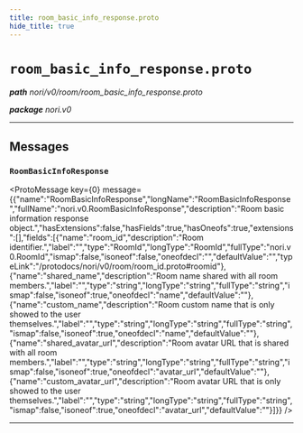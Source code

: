 ```yaml
---
title: room_basic_info_response.proto
hide_title: true
---
```



# `room_basic_info_response.proto`
_**path** nori/v0/room/room_basic_info_response.proto_

_**package** nori.v0_



---

## Messages


### `RoomBasicInfoResponse`
<ProtoMessage key={0} message={{"name":"RoomBasicInfoResponse","longName":"RoomBasicInfoResponse","fullName":"nori.v0.RoomBasicInfoResponse","description":"Room basic information response object.","hasExtensions":false,"hasFields":true,"hasOneofs":true,"extensions":[],"fields":[{"name":"room_id","description":"Room identifier.","label":"","type":"RoomId","longType":"RoomId","fullType":"nori.v0.RoomId","ismap":false,"isoneof":false,"oneofdecl":"","defaultValue":"","typeLink":"/protodocs/nori/v0/room/room_id.proto#roomid"},{"name":"shared_name","description":"Room name shared with all room members.","label":"","type":"string","longType":"string","fullType":"string","ismap":false,"isoneof":true,"oneofdecl":"name","defaultValue":""},{"name":"custom_name","description":"Room custom name that is only showed to the user themselves.","label":"","type":"string","longType":"string","fullType":"string","ismap":false,"isoneof":true,"oneofdecl":"name","defaultValue":""},{"name":"shared_avatar_url","description":"Room avatar URL that is shared with all room members.","label":"","type":"string","longType":"string","fullType":"string","ismap":false,"isoneof":true,"oneofdecl":"avatar_url","defaultValue":""},{"name":"custom_avatar_url","description":"Room avatar URL that is only showed to the user themselves.","label":"","type":"string","longType":"string","fullType":"string","ismap":false,"isoneof":true,"oneofdecl":"avatar_url","defaultValue":""}]}} />

---


  